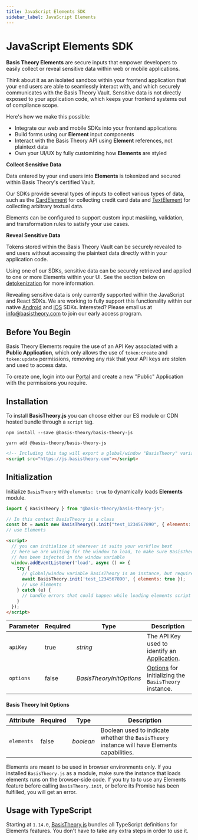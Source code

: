 ```yaml
---
title: JavaScript Elements SDK
sidebar_label: JavaScript Elements
---
```




# JavaScript Elements SDK

**Basis Theory Elements** are secure inputs that empower developers to easily collect or reveal sensitive data within 
web or mobile applications. 

Think about it as an isolated sandbox within your frontend application that your end users are able to seamlessly 
interact with, and which securely communicates with the Basis Theory Vault. Sensitive data is not directly exposed to
your application code, which keeps your frontend systems out of compliance scope.

Here's how we make this possible:

- Integrate our web and mobile SDKs into your frontend applications
- Build forms using our **Element** input components
- Interact with the Basis Theory API using **Element** references, not plaintext data
- Own your UI/UX by fully customizing how **Elements** are styled

**Collect Sensitive Data**

Data entered by your end users into **Elements** is tokenized and secured within Basis Theory's certified Vault.

Our SDKs provide several types of inputs to collect various types of data, such as the [CardElement](./elements/types#card-element)
for collecting credit card data and [TextElement](./elements/types##text-element) for collecting arbitrary textual data.

Elements can be configured to support custom input masking, validation, and transformation rules to satisfy your use cases.

**Reveal Sensitive Data**

Tokens stored within the Basis Theory Vault can be securely revealed to end users without accessing the plaintext
data directly within your application code.

Using one of our SDKs, sensitive data can be securely retrieved and applied to one or more Elements within your UI.
See the section below on [detokenization](./elements/methods#detokenization) for more information.

<Alert>
  Revealing sensitive data is only currently supported within the JavaScript and React SDKs. We are working to fully 
  support this functionality within our native <a href="#android">Android</a> and <a href="#ios">iOS</a> SDKs. Interested?
  Please email us at <a href="mailto:info@basistheory.com?subject=Mobile Elements SDK - Reveal">info@basistheory.com</a> 
  to join our early access program.
</Alert>

<aside class="notice">
  <span>
    
  </span>
</aside>

## Before You Begin

Basis Theory Elements require the use of an API Key associated with a **Public Application**, which only allows the use of `token:create` and `token:update` permissions, removing any risk that your API keys are stolen and used to access data.

To create one, login into our [Portal](https://portal.basistheory.com) and create a new "Public" Application with the permissions you require.

## Installation

To install **BasisTheory.js** you can choose either our ES module or CDN hosted bundle through a `script` tag.

<Tabs className="bt-tabs">
  <TabItem value="npm" label="npm">

```shell showLineNumbers
npm install --save @basis-theory/basis-theory-js
```

  </TabItem>
  <TabItem value="yarn" label="yarn">

```shell showLineNumbers
yarn add @basis-theory/basis-theory-js
```

  </TabItem>
  <TabItem value="cdn" label="CDN">

```html showLineNumbers
<!-- Including this tag will export a global/window "BasisTheory" variable -->
<script src="https://js.basistheory.com"></script>
```

  </TabItem>
</Tabs>

## Initialization

Initialize `BasisTheory` with `elements: true` to dynamically loads **Elements** module.

<Tabs className="bt-tabs">
  <TabItem value="module" label="ES Module">

```javascript showLineNumbers
import { BasisTheory } from "@basis-theory/basis-theory-js";

// In this context BasisTheory is a class
const bt = await new BasisTheory().init("test_1234567890", { elements: true });
// use Elements
```

  </TabItem>
  <TabItem value="cdn" label="CDN">

```html showLineNumbers
<script>
  // you can initialize it wherever it suits your workflow best
  // here we are waiting for the window to load, to make sure BasisTheory instance
  // has been injected in the window variable
  window.addEventListener('load', async () => {
    try {
      // global/window variable BasisTheory is an instance, but requires initialization
      await BasisTheory.init('test_1234567890', { elements: true });
      // use Elements
    } catch (e) {
      // handle errors that could happen while loading elements script
    }
  });
</script>
```

  </TabItem>
</Tabs>

| Parameter | Required | Type                     | Description                                                                        |
| --------- | -------- | ------------------------ | ---------------------------------------------------------------------------------- |
| `apiKey`  | true     | _string_                 | The API Key used to identify an [Application](/docs/api/applications).             |
| `options` | false    | _BasisTheoryInitOptions_ | [Options](#basis-theory-init-options) for initializing the `BasisTheory` instance. |

#### Basis Theory Init Options

| Attribute  | Required | Type      | Description                                                                                  |
| ---------- | -------- | --------- | -------------------------------------------------------------------------------------------- |
| `elements` | false    | _boolean_ | Boolean used to indicate whether the `BasisTheory` instance will have Elements capabilities. |

<Alert type={Alerts.WARNING}>
  Elements are meant to be used in browser environments only. If you installed <code>BasisTheory.js</code> as a module, make sure the instance that loads elements runs on the browser-side code.
</Alert>

<Alert type={Alerts.WARNING}>
  If you try to to use any Elements feature before calling <code>BasisTheory.init</code>, or before its Promise has been fulfilled, you will get an error.
</Alert>

## Usage with TypeScript

Starting at `1.14.0`, [BasisTheory.js](https://www.npmjs.com/package/@basis-theory/basis-theory-js) bundles all TypeScript definitions for Elements features. You don't have to take any extra steps in order to use it.